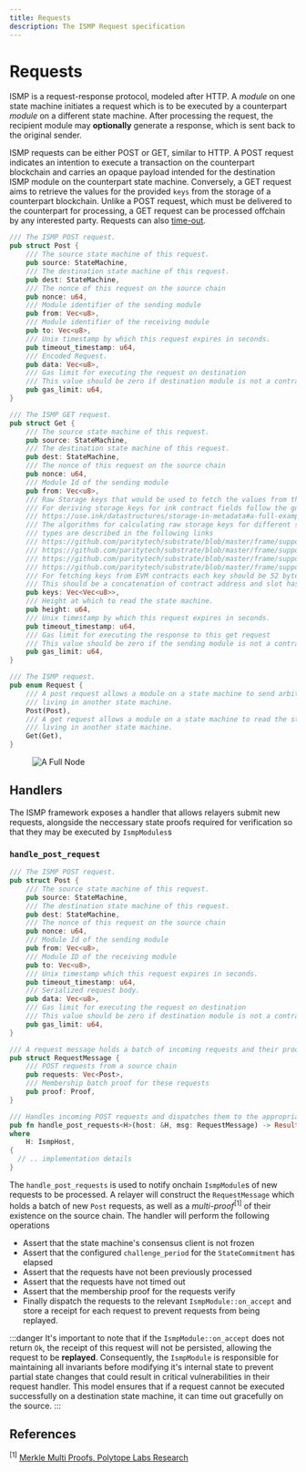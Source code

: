 ```yaml
---
title: Requests
description: The ISMP Request specification
---
```


<link href="https://cdn.jsdelivr.net/npm/katex@0.16.8/dist/katex.min.css" rel="stylesheet" />

# Requests

ISMP is a request-response protocol, modeled after HTTP. A *module* on one state machine initiates a request which is to be executed by a counterpart *module* on a different state machine. After processing the request, the recipient module may **optionally** generate a response, which is sent back to the original sender.

ISMP requests can be either POST or GET, similar to HTTP. A POST request indicates an intention to execute a transaction on the counterpart blockchain and carries an opaque payload intended for the destination ISMP module on the counterpart state machine. Conversely, a GET request aims to retrieve the values for the provided `keys` from the storage of a counterpart blockchain. Unlike a POST request, which must be delivered to the counterpart for processing, a GET request can be processed offchain by any interested party. Requests can also [time-out](/protocol/timeouts).


```rust
/// The ISMP POST request.
pub struct Post {
    /// The source state machine of this request.
    pub source: StateMachine,
    /// The destination state machine of this request.
    pub dest: StateMachine,
    /// The nonce of this request on the source chain
    pub nonce: u64,
    /// Module identifier of the sending module
    pub from: Vec<u8>,
    /// Module identifier of the receiving module
    pub to: Vec<u8>,
    /// Unix timestamp by which this request expires in seconds.
    pub timeout_timestamp: u64,
    /// Encoded Request.
    pub data: Vec<u8>,
    /// Gas limit for executing the request on destination
    /// This value should be zero if destination module is not a contract
    pub gas_limit: u64,
}

/// The ISMP GET request.
pub struct Get {
    /// The source state machine of this request.
    pub source: StateMachine,
    /// The destination state machine of this request.
    pub dest: StateMachine,
    /// The nonce of this request on the source chain
    pub nonce: u64,
    /// Module Id of the sending module
    pub from: Vec<u8>,
    /// Raw Storage keys that would be used to fetch the values from the counterparty
    /// For deriving storage keys for ink contract fields follow the guide in the link below
    /// https://use.ink/datastructures/storage-in-metadata#a-full-example
    /// The algorithms for calculating raw storage keys for different substrate pallet storage
    /// types are described in the following links
    /// https://github.com/paritytech/substrate/blob/master/frame/support/src/storage/types/map.rs#L34-L42
    /// https://github.com/paritytech/substrate/blob/master/frame/support/src/storage/types/double_map.rs#L34-L44
    /// https://github.com/paritytech/substrate/blob/master/frame/support/src/storage/types/nmap.rs#L39-L48
    /// https://github.com/paritytech/substrate/blob/master/frame/support/src/storage/types/value.rs#L37
    /// For fetching keys from EVM contracts each key should be 52 bytes
    /// This should be a concatenation of contract address and slot hash
    pub keys: Vec<Vec<u8>>,
    /// Height at which to read the state machine.
    pub height: u64,
    /// Unix timestamp by which this request expires in seconds.
    pub timeout_timestamp: u64,
    /// Gas limit for executing the response to this get request
    /// This value should be zero if the sending module is not a contract
    pub gas_limit: u64,
}

/// The ISMP request.
pub enum Request {
    /// A post request allows a module on a state machine to send arbitrary bytes to another module
    /// living in another state machine.
    Post(Post),
    /// A get request allows a module on a state machine to read the storage of another module
    /// living in another state machine.
    Get(Get),
}

```

<figure>
  <img src="/receipts.svg" alt="A Full Node" />
</figure>

## Handlers

The ISMP framework exposes a handler that allows relayers submit new requests, alongside the neccessary state proofs required for verification so that they may be executed by `IsmpModules`s

### `handle_post_request`

```rust
/// The ISMP POST request.
pub struct Post {
    /// The source state machine of this request.
    pub source: StateMachine,
    /// The destination state machine of this request.
    pub dest: StateMachine,
    /// The nonce of this request on the source chain
    pub nonce: u64,
    /// Module Id of the sending module
    pub from: Vec<u8>,
    /// Module ID of the receiving module
    pub to: Vec<u8>,
    /// Unix timestamp which this request expires in seconds.
    pub timeout_timestamp: u64,
    /// Serialized request body.
    pub data: Vec<u8>,
    /// Gas limit for executing the request on destination
    /// This value should be zero if destination module is not a contract
    pub gas_limit: u64,
}

/// A request message holds a batch of incoming requests and their proofs.
pub struct RequestMessage {
    /// POST requests from a source chain
    pub requests: Vec<Post>,
    /// Membership batch proof for these requests
    pub proof: Proof,
}

/// Handles incoming POST requests and dispatches them to the appropriate modules
pub fn handle_post_requests<H>(host: &H, msg: RequestMessage) -> Result<(), Error>
where
    H: IsmpHost,
{
  // .. implementation details
}
```

The `handle_post_requests` is used to notify onchain `IsmpModule`s of new requests to be processed. A relayer will construct the `RequestMessage` which holds a batch of new `Post` requests, as well as a *multi-proof*$^{[1]}$ of their existence on the source chain. The handler will perform the following operations
  - Assert that the state machine's consensus client is not frozen
  - Assert that the configured `challenge_period` for the `StateCommitment` has elapsed
  - Assert that the requests have not been previously processed
  - Assert that the requests have not timed out
  - Assert that the membership proof for the requests verify
  - Finally dispatch the requests to the relevant `IsmpModule::on_accept` and store a receipt for each request to prevent requests from being replayed.

:::danger
It's important to note that if the `IsmpModule::on_accept` does not return `Ok`, the receipt of this request will not be persisted, allowing the request to be **replayed**. Consequently, the `IsmpModule` is responsible for maintaining all invariants before modifying it's internal state to prevent partial state changes that could result in critical vulnerabilities in their request handler. This model ensures that if a request cannot be executed successfully on a destination state machine, it can time out gracefully on the source.
:::

## References

$^{[1]}$ [Merkle Multi Proofs, Polytope Labs Research](https://research.polytope.technology/merkle-multi-proofs)
